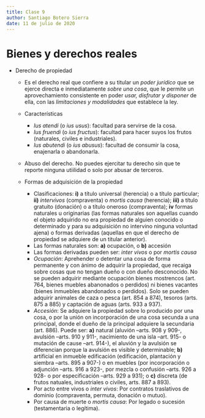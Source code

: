 ```yaml
---
title: Clase 9
author: Santiago Botero Sierra
date: 11 de julio de 2020
---
```


# Bienes y derechos reales

+ Derecho de propiedad
	- Es el derecho real que confiere a su titular un *poder jurídico* que se
		ejerce directa e inmediatamente *sobre una cosa*, que le permite un
		aprovechamiento consistente en poder *usar, disfrutar y disponer* de
		ella, con las *limitaciones y modalidades* que establece la ley.
	- Características

		* *Ius atendi* (o *ius usus*): facultad para servirse de la cosa.
		* *Ius fruendi* (o *ius fructus*): facultad para hacer suyos los frutos
			(naturales, civiles e industriales).
		* *Ius abutendi* (o *ius abusus*): facultad de consumir la cosa,
			enajenarla o abandonarla.

	- Abuso del derecho. No puedes ejercitar tu derecho sin que te reporte
		ninguna utiilidad o solo por abusar de terceros.
	- Formas de adquisición de la propiedad

		* Clasificaciones: **i)** a título universal (herencia) o a título
			particular; **ii)** *intervivos* (compraventa) o *mortis causa*
			(herencia); **iii)** a título gratuito (donación) o a título oneroso
			(compraventa); **iv** formas naturales u originarias (las formas
			naturales son aquellas cuando el objeto adquirido no era propiedad
			de alguien conocido o determinado y para su adquisición no intervino
			ninguna voluntad ajena) o formas derivadas (aquellas en que el
			derecho de propiedad se adquiere de un titular anterior).
		* Las formas naturales son: **a)** ocupación, o **b)** accesión
		* Las formas derivadas pueden ser: *inter vivos* o por *mortis causa*
		* *Ocupación*: Aprehender o detentar una cosa de forma permanente y con
			ánimo de adquirir la propiedad, que recaiga sobre cosas que no
			tengan dueño o con dueño desconocido. No se pueden adquirir mediante
			ocupación bienes mostrencos (art. 764, bienes muebles abanonados o
			perdidos) ni bienes vacantes (bienes inmuebles abandonados o
			perdidos). Solo se pueden adquirir animales de caza o pesca (art.
			854 a 874), tesoros (arts. 875 a 885) y captación de aguas (arts.
			933 a 937).
		* *Accesión*: Se adquiere la propiedad sobre lo producido por una cosa,
			o por la unión on incorporación de una cosa secunda a una
			principal, donde el dueño de la principal adquiere la secundaria
			(art. 886). Puede ser: **a)** natural (aluvión --arts. 908 y 909-,
			avulsión --arts. 910 y 911-, nacimiento de una isla --art. 915- o
			mutación de cause --art. 914-), el aluvión y la avulsión se
			diferencian porque la avulsión es visible y determinable; **b)**
			artificial en inmueble edificación (edificación, plantación y
			siembra --arts. 895 a 907-) o en muebles  (por incorporación o
			adjunción --arts. 916 a 923-, por mezcla o  confusión --arts. 926 a
			928- o por especificación --arts. 929 a 931); o **c)** discreta (de
			frutos natuales, industriales o civiles, arts. 887 a 893).
		* Por acto entre vivos o *inter vivos*: Por contratos traslativos de
			dominio (compraventa, permuta, donación o mutuo).
		* Por causa de muerte o *mortis causa*: Por legado o sucesión
			(testamentaria o legítima).
